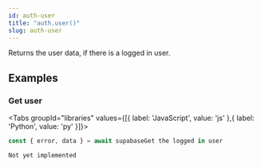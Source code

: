 ```yaml
---
id: auth-user
title: "auth.user()"
slug: auth-user
---
```



Returns the user data, if there is a logged in user.



















## Examples

### Get user



<Tabs
  groupId="libraries"
  values={[{ label: 'JavaScript', value: 'js' },{ label: 'Python', value: 'py' }]}>

<TabItem value="js">

```js
const { error, data } = await supabaseGet the logged in user
```


</TabItem>
<TabItem value="py">


```
Not yet implemented
```


</TabItem>

</Tabs>